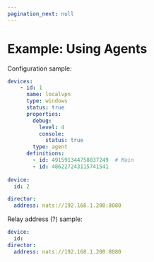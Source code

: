 ```yaml
---
pagination_next: null
---
```


# Example: Using Agents

Configuration sample:

```yaml
devices:
    - id: 1
      name: localvpn
      type: windows
      status: true
      properties:
        debug:
          level: 4
          console:
            status: true
        type: agent
      definitions:
        - id: 491591344758837249  # Main
        - id: 486227243115741541
 
device:
  id: 2

director:
  address: nats://192.168.1.200:8080
```

Relay address (?) sample:

```yaml
device:
  id:
director:
  address: nats://192.168.1.200:8080
```
